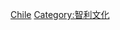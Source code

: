 {{Catnav|頁面分類|社会|文化|体育|各國體育|南美洲各國體育}}
{{Commons cat|Sports in Chile}}

[[Category:南美洲各國體育|Chile]]
[[Category:智利文化|Category:智利文化]]